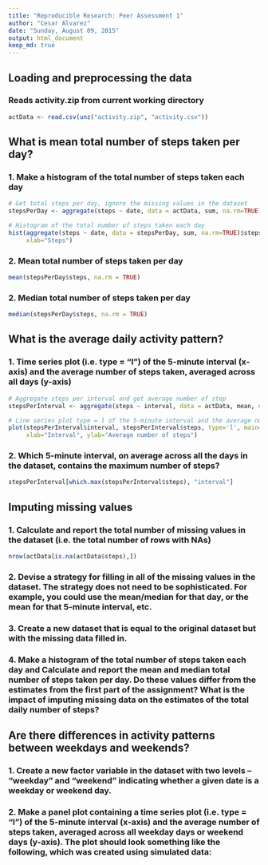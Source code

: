 ```yaml
---
title: "Reproducible Research: Peer Assessment 1"
author: "Cesar Alvarez"
date: "Sunday, August 09, 2015"
output: html_document
keep_md: true
---
```

  
  
## Loading and preprocessing the data
### Reads activity.zip from current working directory
```r
actData <- read.csv(unz("activity.zip", "activity.csv"))
```

## What is mean total number of steps taken per day? 

### 1. Make a histogram of the total number of steps taken each day
```r
# Get total steps per day, ignore the missing values in the dataset
stepsPerDay <- aggregate(steps ~ date, data = actData, sum, na.rm=TRUE)

# Histogram of the total number of steps taken each day  
hist(aggregate(steps ~ date, data = stepsPerDay, sum, na.rm=TRUE)$steps, main="Total number of steps per day", 
     xlab="Steps")
```

### 2. Mean total number of steps taken per day  
```r
mean(stepsPerDay$steps, na.rm = TRUE)
```

### 2. Median total number of steps taken per day
```r
median(stepsPerDay$steps, na.rm = TRUE)
```

## What is the average daily activity pattern?

### 1. Time series plot (i.e. type = "l") of the 5-minute interval (x-axis) and the average number of steps taken, averaged across all days (y-axis)

```r
# Aggregate steps per interval and get average number of step
stepsPerInterval <- aggregate(steps ~ interval, data = actData, mean, na.rm=TRUE)
```

```r
# Line series plot type = l of the 5-minute interval and the average number of steps
plot(stepsPerInterval$interval, stepsPerInterval$steps, type='l', main="Average number of steps by Interval", 
     xlab="Interval", ylab="Average number of steps")
```

### 2. Which 5-minute interval, on average across all the days in the dataset, contains the maximum number of steps?
```r
stepsPerInterval[which.max(stepsPerInterval$steps), "interval"]
```

## Imputing missing values
### 1. Calculate and report the total number of missing values in the dataset (i.e. the total number of rows with NAs)
```r
nrow(actData[is.na(actData$steps),])
```

### 2. Devise a strategy for filling in all of the missing values in the dataset. The strategy does not need to be sophisticated. For example, you could use the mean/median for that day, or the mean for that 5-minute interval, etc.

### 3. Create a new dataset that is equal to the original dataset but with the missing data filled in.

### 4. Make a histogram of the total number of steps taken each day and Calculate and report the mean and median total number of steps taken per day. Do these values differ from the estimates from the first part of the assignment? What is the impact of imputing missing data on the estimates of the total daily number of steps?

## Are there differences in activity patterns between weekdays and weekends?
### 1. Create a new factor variable in the dataset with two levels -- "weekday" and "weekend" indicating whether a given date is a weekday or weekend day.

### 2. Make a panel plot containing a time series plot (i.e. type = "l") of the 5-minute interval (x-axis) and the average number of steps taken, averaged across all weekday days or weekend days (y-axis). The plot should look something like the following, which was created using simulated data:

